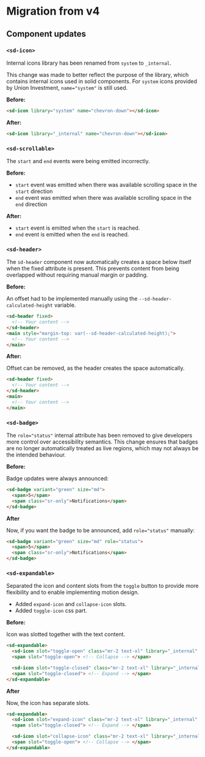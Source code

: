 
<Meta title="Packages/Components/Migration/from v4" />

# Migration from v4

## Component updates

### `<sd-icon>`

Internal icons library has been renamed from `system` to `_internal`.

This change was made to better reflect the purpose of the library, which contains internal icons used in solid components. For `system` icons provided by Union Investment, `name="system"` is still used.

**Before:**

```html
<sd-icon library="system" name="chevron-down"></sd-icon>
```

**After:**

```html
<sd-icon library="_internal" name="chevron-down"></sd-icon>
```

### `<sd-scrollable>`

The `start` and `end` events were being emitted incorrectly.

**Before:**

- `start` event was emitted when there was available scrolling space in the `start` direction
- `end` event was emitted when there was available scrolling space in the `end` direction

**After:**

- `start` event is emitted when the `start` is reached.
- `end` event is emitted when the `end` is reached.

### `<sd-header>`

The `sd-header` component now automatically creates a space below itself when the fixed attribute is present. This prevents content from being overlapped without requiring manual margin or padding.

**Before:**

An offset had to be implemented manually using the `--sd-header-calculated-height` variable.

```html
<sd-header fixed>
  <!-- Your content -->
</sd-header>
<main style="margin-top: var(--sd-header-calculated-height);">
  <!-- Your content -->
</main>
```

**After:**

Offset can be removed, as the header creates the space automatically.

```html
<sd-header fixed>
  <!-- Your content -->
</sd-header>
<main>
  <!-- Your content -->
</main>
```

### `<sd-badge>`

The `role="status"` internal attribute has been removed to give developers more control over accessibility semantics.
This change ensures that badges are no longer automatically treated as live regions, which may not always be the intended behaviour.

**Before:**

Badge updates were always announced:

```html
<sd-badge variant="green" size="md">
  <span>5</span>
  <span class="sr-only">Notifications</span>
</sd-badge>
```

**After**

Now, if you want the badge to be announced, add `role="status"` manually:

```html
<sd-badge variant="green" size="md" role="status">
  <span>5</span>
  <span class="sr-only">Notifications</span>
</sd-badge>
```

### `<sd-expandable>`

Separated the icon and content slots from the `toggle` button to provide more flexibility and to enable implementing motion design.

- Added `expand-icon` and `collapse-icon` slots.
- Added `toggle-icon` css part.

**Before:**

Icon was slotted together with the text content.

```html
<sd-expandable>
  <sd-icon slot="toggle-open" class="mr-2 text-xl" library="_internal" name="chevron-up"></sd-icon>
  <span slot="toggle-open"> <!-- Collapse --> </span>

  <sd-icon slot="toggle-closed" class="mr-2 text-xl" library="_internal" name="chevron-down"></sd-icon>
  <span slot="toggle-closed"> <!-- Expand --> </span>
</sd-expandable>
```

**After**

Now, the icon has separate slots.

```html
<sd-expandable>
  <sd-icon slot="expand-icon" class="mr-2 text-xl" library="_internal" name="chevron-down"></sd-icon>
  <span slot="toggle-closed"> <!-- Expand --> </span>

  <sd-icon slot="collapse-icon" class="mr-2 text-xl" library="_internal" name="chevron-down"></sd-icon>
  <span slot="toggle-open"> <!-- Collapse --> </span>
</sd-expandable>
```
